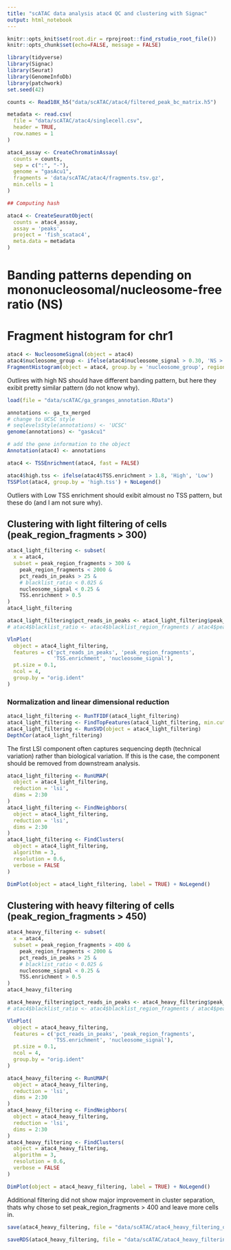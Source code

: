 ```yaml
---
title: "scATAC data analysis atac4 QC and clustering with Signac"
output: html_notebook
---
```


```r
knitr::opts_knit$set(root.dir = rprojroot::find_rstudio_root_file())
knitr::opts_chunk$set(echo=FALSE, message = FALSE)
```

```r
library(tidyverse)
library(Signac)
library(Seurat)
library(GenomeInfoDb)
library(patchwork)
set.seed(42)
```


```r
counts <- Read10X_h5("data/scATAC/atac4/filtered_peak_bc_matrix.h5")
```

```r
metadata <- read.csv(
  file = "data/scATAC/atac4/singlecell.csv",
  header = TRUE,
  row.names = 1
)

atac4_assay <- CreateChromatinAssay(
  counts = counts,
  sep = c(":", "-"),
  genome = "gasAcu1",
  fragments = 'data/scATAC/atac4/fragments.tsv.gz',
  min.cells = 1
)
```



```r
## Computing hash

atac4 <- CreateSeuratObject(
  counts = atac4_assay,
  assay = 'peaks',
  project = 'fish_scatac4',
  meta.data = metadata
)
```

# Banding patterns depending on mononucleosomal/nucleosome-free ratio (NS) 
# Fragment histogram for chr1


```r
atac4 <- NucleosomeSignal(object = atac4)
atac4$nucleosome_group <- ifelse(atac4$nucleosome_signal > 0.30, 'NS > 0.30', 'NS < 0.30')
FragmentHistogram(object = atac4, group.by = 'nucleosome_group', region = 'groupI-1-10000000')
```
Outlires with high NS should have different banding pattern, but here they exibit pretty similar pattern (do not know why). 



```r
load(file = "data/scATAC/ga_granges_annotation.RData")
```


```r
annotations <- ga_tx_merged
# change to UCSC style 
# seqlevelsStyle(annotations) <- 'UCSC'
genome(annotations) <- "gasAcu1"

# add the gene information to the object
Annotation(atac4) <- annotations
```


```r
atac4 <- TSSEnrichment(atac4, fast = FALSE)
```

```r
atac4$high.tss <- ifelse(atac4$TSS.enrichment > 1.8, 'High', 'Low')
TSSPlot(atac4, group.by = 'high.tss') + NoLegend()
```
Outliers with Low TSS enrichment should exibit almoust no TSS pattern, but these do (and I am not sure why).



## Clustering with light filtering of cells (peak_region_fragments > 300)

```r
atac4_light_filtering <- subset(
  x = atac4,
  subset = peak_region_fragments > 300 &
    peak_region_fragments < 2000 &
    pct_reads_in_peaks > 25 &
    # blacklist_ratio < 0.025 &
    nucleosome_signal < 0.25 &
    TSS.enrichment > 0.5
)
atac4_light_filtering
```

```r
atac4_light_filtering$pct_reads_in_peaks <- atac4_light_filtering$peak_region_fragments / atac4_light_filtering$passed_filters * 100
# atac4$blacklist_ratio <- atac4$blacklist_region_fragments / atac4$peak_region_fragments

VlnPlot(
  object = atac4_light_filtering,
  features = c('pct_reads_in_peaks', 'peak_region_fragments',
               'TSS.enrichment', 'nucleosome_signal'),
  pt.size = 0.1,
  ncol = 4,
  group.by = "orig.ident"
)
```


### Normalization and linear dimensional reduction

```r
atac4_light_filtering <- RunTFIDF(atac4_light_filtering)
atac4_light_filtering <- FindTopFeatures(atac4_light_filtering, min.cutoff = 'q0')
atac4_light_filtering <- RunSVD(object = atac4_light_filtering)
DepthCor(atac4_light_filtering)
```
The first LSI component often captures sequencing depth (technical variation) rather than biological variation. If this is the case, the component should be removed from downstream analysis.  


```r
atac4_light_filtering <- RunUMAP(
  object = atac4_light_filtering,
  reduction = 'lsi',
  dims = 2:30
)
atac4_light_filtering <- FindNeighbors(
  object = atac4_light_filtering,
  reduction = 'lsi',
  dims = 2:30
)
atac4_light_filtering <- FindClusters(
  object = atac4_light_filtering,
  algorithm = 3,
  resolution = 0.6,
  verbose = FALSE
)

DimPlot(object = atac4_light_filtering, label = TRUE) + NoLegend()
```

## Clustering with heavy filtering of cells (peak_region_fragments > 450)

```r
atac4_heavy_filtering <- subset(
  x = atac4,
  subset = peak_region_fragments > 400 &
    peak_region_fragments < 2000 &
    pct_reads_in_peaks > 25 &
    # blacklist_ratio < 0.025 &
    nucleosome_signal < 0.25 &
    TSS.enrichment > 0.5
)
atac4_heavy_filtering
```

```r
atac4_heavy_filtering$pct_reads_in_peaks <- atac4_heavy_filtering$peak_region_fragments / atac4_heavy_filtering$passed_filters * 100
# atac4$blacklist_ratio <- atac4$blacklist_region_fragments / atac4$peak_region_fragments

VlnPlot(
  object = atac4_heavy_filtering,
  features = c('pct_reads_in_peaks', 'peak_region_fragments',
               'TSS.enrichment', 'nucleosome_signal'),
  pt.size = 0.1,
  ncol = 4,
  group.by = "orig.ident"
)
```

```r
atac4_heavy_filtering <- RunUMAP(
  object = atac4_heavy_filtering,
  reduction = 'lsi',
  dims = 2:30
)
atac4_heavy_filtering <- FindNeighbors(
  object = atac4_heavy_filtering,
  reduction = 'lsi',
  dims = 2:30
)
atac4_heavy_filtering <- FindClusters(
  object = atac4_heavy_filtering,
  algorithm = 3,
  resolution = 0.6,
  verbose = FALSE
)

DimPlot(object = atac4_heavy_filtering, label = TRUE) + NoLegend()
```
Additional filtering did not show major improvement in cluster separation, thats why chose to set peak_region_fragments > 400 and leave more cells in. 

```r
save(atac4_heavy_filtering, file = "data/scATAC/atac4_heavy_filtering_obj_qc_clusters.RData")
```

```r
saveRDS(atac4_heavy_filtering, file = "data/scATAC/atac4_heavy_filtering_obj_qc_clusters.rds")
```

